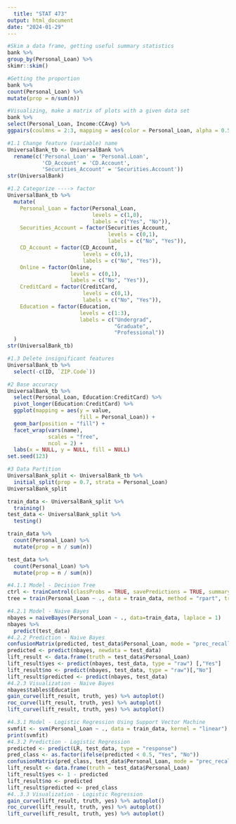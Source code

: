 ---
  title: "STAT 473"
output: html_document
date: "2024-01-29"
---
  
  ```{r Lec 1}
#Skim a data frame, getting useful summary statistics
bank %>%
  group_by(Personal_Loan) %>%
  skimr::skim() 

#Getting the proportion 
bank %>% 
  count(Personal_Loan) %>% 
  mutate(prop = n/sum(n))

#Visualizing, make a matrix of plots with a given data set  
bank %>% 
  select(Personal_Loan, Income:CCAvg) %>% 
  ggpairs(coulmns = 2:3, mapping = aes(color = Personal_Loan, alpha = 0.5))
```

```{r Lec 2}
#1.1 Change feature (variable) name
UniversalBank_tb <- UniversalBank %>% 
  rename(c('Personal_Loan' = 'Personal.Loan', 
           'CD_Account' = 'CD.Account', 
           'Securities_Account' = 'Securities.Account'))
str(UniversalBank)

#1.2 Categorize ----> factor 
UniversalBank_tb %>% 
  mutate(
    Personal_Loan = factor(Personal_Loan, 
                           levels = c(1,0), 
                           labels = c("Yes", "No")), 
    Securities_Account = factor(Securities_Account, 
                                levels = c(0,1), 
                                labels = c("No", "Yes")), 
    CD_Account = factor(CD_Account, 
                        levels = c(0,1), 
                        labels = c("No", "Yes")), 
    Online = factor(Online, 
                    levels = c(0,1), 
                    labels = c("No", "Yes")), 
    CreditCard = factor(CreditCard,
                        levels = c(0,1), 
                        labels = c("No", "Yes")), 
    Education = factor(Education, 
                       levels = c(1:3), 
                       labels = c("Undergrad", 
                                  "Graduate", 
                                  "Professional"))
  )
str(UniversalBank_tb)

#1.3 Delete insignificant features 
UniversalBank_tb %>%
  select(-c(ID, `ZIP.Code`))

#2 Base accuracy 
UniversalBank_tb %>% 
  select(Personal_Loan, Education:CreditCard) %>% 
  pivot_longer(Education:CreditCard) %>% 
  ggplot(mapping = aes(y = value, 
                       fill = Personal_Loan)) + 
  geom_bar(position = "fill") + 
  facet_wrap(vars(name), 
             scales = "free", 
             ncol = 2) + 
  labs(x = NULL, y = NULL, fill = NULL)
set.seed(123)

#3 Data Partition
UniversalBank_split <- UniversalBank_tb %>% 
  initial_split(prop = 0.7, strata = Personal_Loan)
UniversalBank_split

train_data <- UniversalBank_split %>% 
  training()
test_data <- UniversalBank_split %>% 
  testing()

train_data %>% 
  count(Personal_Loan) %>% 
  mutate(prop = n / sum(n))

test_data %>% 
  count(Personal_Loan) %>% 
  mutate(prop = n / sum(n))
```

```{r}
#4.1.1 Model - Decision Tree
ctrl <- trainControl(classProbs = TRUE, savePredictions = TRUE, summaryFunction = twoClassSummary)
tree = train(Personal_Loan ~ ., data = train_data, method = "rpart", trControl = ctrl, metric="ROC")

#4.2.1 Model - Naive Bayes  
nbayes = naiveBayes(Personal_Loan ~ ., data=train_data, laplace = 1)
nbayes %>% 
  predict(test_data)
#4.2.2 Prediction - Naive Bayes
confusionMatrix(predicted, test_data$Personal_Loan, mode = "prec_recall")
predicted <- predict(nbayes, newdata = test_data)
lift_result <- data.frame(truth = test_data$Personal_Loan)
lift_result$yes <- predict(nbayes, test_data, type = "raw") [,"Yes"]
lift_result$no <- predict(nbayes, test_data, type = "raw")[,"No"]
lift_result$predicted <- predict(nbayes, test_data)
#4.2.3 Visualization - Naive Bayes
nbayes$tables$Education
gain_curve(lift_result, truth, yes) %>% autoplot()
roc_curve(lift_result, truth, yes) %>% autoplot() 
lift_curve(lift_result, truth, yes) %>% autoplot()

#4.3.1 Model - Logistic Regression Using Support Vector Machine 
svmfit <- svm(Personal_Loan ~ ., data = train_data, kernel = "linear")
print(svmfit)
#4.3.2 Prediction - Logistic Regression
predicted <- predict(LR, test_data, type = "response")
pred_class <- as.factor(ifelse(predicted < 0.5, "Yes", "No"))
confusionMatrix(pred_class, test_data$Personal_Loan, mode = "prec_recall")
lift_result <- data.frame(truth = test_data$Personal_Loan)
lift_result$yes <- 1 - predicted
lift_result$no <- predicted
lift_result$predicted <- pred_class
#4..3.3 Visualization - Logistic Regression
gain_curve(lift_result, truth, yes) %>% autoplot()
roc_curve(lift_result, truth, yes) %>% autoplot() 
lift_curve(lift_result, truth, yes) %>% autoplot()
```